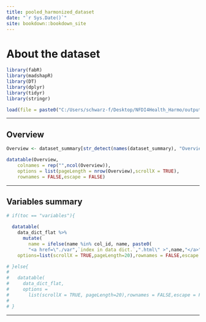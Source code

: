 ```yaml
---
title: pooled_harmonized_dataset
date: "`r Sys.Date()`"
site: bookdown::bookdown_site
---
```



# About the dataset {.unnumbered #about}

```r

library(fabR)
library(madshapR)
library(DT)
library(dplyr)
library(tidyr)
library(stringr)

load(file = paste0("C:/Users/schwarz-f/Desktop/NFDI4Health_Harmo/output/rmonize_report/GINI_P1_20250128_151731/src/r_env.RData"))

```
--------------------------------------------------------------------------------


## Overview

```r

Overview <- dataset_summary[str_detect(names(dataset_summary), "Overview")][[1]]

datatable(Overview, 
    colnames = rep("",ncol(Overview)),
    options = list(pageLength = nrow(Overview),scrollX = TRUE),
    rownames = FALSE,escape = FALSE)

```

--------------------------------------------------------------------------------


## Variables summary


```r


# if(toc == "variables"){

  datatable(
    data_dict_flat %>%
      mutate(
        name = ifelse(name %in% col_id, name, paste0(
        "<a href=\"./var",`index in data dict.`,".html\" >",name,"</a>"))),
    options=list(scrollX = TRUE,pageLength=20),rownames = FALSE,escape = FALSE)

# }else{
# 
#   datatable(
#     data_dict_flat,
#     options = 
#       list(scrollX = TRUE, pageLength=20),rownames = FALSE,escape = FALSE)
# 
# }

```

--------------------------------------------------------------------------------


